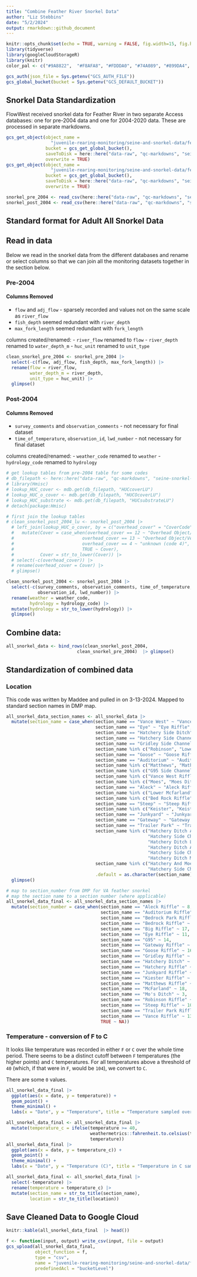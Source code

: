 ```yaml
---
title: "Combine Feather River Snorkel Data"
author: "Liz Stebbins"
date: "5/2/2024"
output: rmarkdown::github_document
---
```


```r
knitr::opts_chunk$set(echo = TRUE, warning = FALSE, fig.width=15, fig.height=10)
library(tidyverse)
library(googleCloudStorageR)
library(knitr)
color_pal <- c("#9A8822",  "#F8AFA8", "#FDDDA0", "#74A089", "#899DA4", "#446455", "#DC863B", "#C93312")

gcs_auth(json_file = Sys.getenv("GCS_AUTH_FILE"))
gcs_global_bucket(bucket = Sys.getenv("GCS_DEFAULT_BUCKET"))
```

## Snorkel Data Standardization

FlowWest received snorkel data for Feather River in two separate Access databases: one for pre-2004 data and one for 2004-2020 data. These are processed in separate markdowns.
  
```r
gcs_get_object(object_name = 
                 "juvenile-rearing-monitoring/seine-and-snorkel-data/feather-river/data-raw/pre_2004_snorkel.csv",
               bucket = gcs_get_global_bucket(),
               saveToDisk = here::here("data-raw", "qc-markdowns", "seine-snorkel-data", "feather-river", "snorkel_pre_2004.csv"),
               overwrite = TRUE)
gcs_get_object(object_name = 
                 "juvenile-rearing-monitoring/seine-and-snorkel-data/feather-river/data-raw/post_2004_snorkel.csv",
               bucket = gcs_get_global_bucket(),
               saveToDisk = here::here("data-raw", "qc-markdowns", "seine-snorkel-data", "feather-river", "snorkel_post_2004.csv"),
               overwrite = TRUE)

snorkel_pre_2004 <- read_csv(here::here("data-raw", "qc-markdowns", "seine-snorkel-data", "feather-river", "snorkel_pre_2004.csv"))
snorkel_post_2004 <- read_csv(here::here("data-raw", "qc-markdowns", "seine-snorkel-data", "feather-river", "snorkel_post_2004.csv"))

```

## Standard format for Adult All Snorkel Data

## Read in data {.tabset}
  
Below we read in the snorkel data from the different databases and rename or select columns so that we can join all the monitoring datasets together in the section below.

### Pre-2004

#### Columns Removed

- `flow` and `adj_flow` - sparsely recorded and values not on the same scale as `river_flow`
- `fish_depth` seemed redundant with `river_depth`
- `max_fork_length` seemed redundant with `fork_length`

columns created/renamed:
- `river_flow` renamed to `flow`
- `river_depth` renamed to `water_depth_m`
- `huc_unit` renamed to `unit_type`

```r
clean_snorkel_pre_2004 <- snorkel_pre_2004 |> 
  select(-c(flow, adj_flow, fish_depth, max_fork_length)) |> 
  rename(flow = river_flow,
         water_depth_m = river_depth,
         unit_type = huc_unit) |> 
  glimpse()
```

### Post-2004

#### Columns Removed

- `survey_comments` and `observation_comments` - not necessary for final dataset
- `time_of_temperature`, `observation_id`, `lwd_number` - not necessary for final dataset

columns created/renamed:
- `weather_code` renamed to `weather`
- `hydrology_code` renamed to `hydrology`

```r
# get lookup tables from pre-2004 table for some codes
# db_filepath <- here::here("data-raw", "qc-markdowns", "seine-snorkel-data", "feather-river", "feather-river-db.mdb")
# library(Hmisc)
# lookup_HUC_cover <- mdb.get(db_filepath, "HUCcoverLU")
# lookup_HUC_o_cover <- mdb.get(db_filepath, "HUCOcoverLU")
# lookup_HUC_substrate <- mdb.get(db_filepath, "HUCsubstrateLU")
# detach(package:Hmisc)

# first join the lookup tables
# clean_snorkel_post_2004_lu <- snorkel_post_2004 |> 
  # left_join(lookup_HUC_o_cover, by = c("overhead_cover" = "CoverCode")) |> 
  #   mutate(Cover = case_when(overhead_cover == 12 ~ "Overhead Object/Veg. 0 - 0.5m, Overhead Object/Veg. 0.5 - 2m",
  #                          overhead_cover == 13 ~ "Overhead Object/Veg. 0 - 0.5m, Submerged Aquatic Veg/Algae",
  #                          overhead_cover == 4 ~ "unknown (code 4)",
  #                          TRUE ~ Cover),
  #          Cover = str_to_lower(Cover)) |> 
  # select(-c(overhead_cover)) |> 
  # rename(overhead_cover = Cover) |> 
  # glimpse()

clean_snorkel_post_2004 <- snorkel_post_2004 |> 
  select(-c(survey_comments, observation_comments, time_of_temperature,
            observation_id, lwd_number)) |> 
  rename(weather = weather_code,
         hydrology = hydrology_code) |> 
  mutate(hydrology = str_to_lower(hydrology)) |> 
  glimpse()
```


## Combine data:

```r
all_snorkel_data <- bind_rows(clean_snorkel_post_2004, 
                           clean_snorkel_pre_2004)  |> glimpse()
```

## Standardization of combined data

### Location

This code was written by Maddee and pulled in on 3-13-2024. Mapped to standard section names in DMP map.

```r
all_snorkel_data_section_names <- all_snorkel_data |> 
  mutate(section_name = case_when(section_name == "Vance West" ~ "Vance Riffle",
                                  section_name == "Eye" ~ "Eye Riffle",
                                  section_name == "Hatchery Side Ditch" ~ "Hatchery Ditch",
                                  section_name == "Hatchery Side Channel" ~ "Hatchery Riffle", 
                                  section_name == "Gridley Side Channel" ~ "Gridley Riffle", 
                                  section_name %in% c("Robinson", "Lower Robinson") ~ "Robinson Riffle",
                                  section_name == "Goose" ~ "Goose Riffle", 
                                  section_name == "Auditorium" ~ "Auditorium Riffle",
                                  section_name %in% c("Matthews", "Mathews", "Mathews Riffle") ~ "Matthews Riffle",
                                  section_name %in% c("G95 Side Channel", "G95 West Side Channel", "G95 Side West", "G95 Side") ~ "G95", 
                                  section_name %in% c("Vance West Riffle", "Vance W Riffle", "Vance East") ~ "Vance Riffle",
                                  section_name %in% c("Moes", "Moes Ditch") ~ "Mo's Ditch",
                                  section_name == "Aleck" ~ "Aleck Riffle",
                                  section_name %in% c("Lower Mcfarland", "Upper Mcfarland") ~ "McFarland",
                                  section_name %in% c("Bed Rock Riffle", "Bedrock Riffle", "Bedrock", "Bedrock Park") ~ "Bedrock Park Riffle",
                                  section_name == "Steep" ~ "Steep Riffle",
                                  section_name %in% c("Keister", "Keister Riffle") ~ "Kiester Riffle",
                                  section_name == "Junkyard" ~ "Junkyard Riffle",
                                  section_name == "Gateway" ~ "Gateway Riffle",
                                  section_name == "Trailer Park" ~ "Trailer Park Riffle",
                                  section_name %in% c("Hatchery Ditch And Moes", "Hatchery Ditch Moes Ditch", 
                                                      "Hatchery Side Channel Moes Ditch", 
                                                      "Hatchery Ditch Lower Moes Ditch Upper",
                                                      "Hatchery Ditch And Moes Ditch", 
                                                      "Hatchery Side Channel And Moes Ditch", 
                                                      "Hatchery Ditch Moes") ~ "Hatchery Ditch and Mo's Ditch",
                                  section_name %in% c("Hatchery And Moes Side Channels", "Hatchery Side Ch Moes Side Ch", 
                                                      "Hatchery Side Channel And Moes") ~ "Hatchery and Mo's Riffles", 
                                  .default = as.character(section_name))) |> 
  glimpse()
```


```r
# map to section_number from DMP for VA feather snorkel
# map the section name to a section number (where applicable)
all_snorkel_data_final <- all_snorkel_data_section_names |> 
  mutate(section_number = case_when(section_name == "Aleck Riffle" ~ 8,
                                    section_name == "Auditorium Riffle" ~ 4,
                                    section_name == "Bedrock Park Riffle" ~ 5,
                                    section_name == "Bedrock Riffle" ~ 10,
                                    section_name == "Big Riffle" ~ 17,
                                    section_name == "Eye Riffle" ~ 11,
                                    section_name == "G95" ~ 14,
                                    section_name == "Gateway Riffle" ~ 12,
                                    section_name == "Goose Riffle" ~ 16,
                                    section_name == "Gridley Riffle" ~ 19,
                                    section_name == "Hatchery Ditch" ~ 2,
                                    section_name == "Hatchery Riffle" ~ 1,
                                    section_name == "Junkyard Riffle" ~ 20,
                                    section_name == "Kiester Riffle" ~ 15,
                                    section_name == "Matthews Riffle" ~ 7,
                                    section_name == "McFarland" ~ 18,
                                    section_name == "Mo's Ditch" ~ 3,
                                    section_name == "Robinson Riffle" ~ 9,
                                    section_name == "Steep Riffle" ~ 10,
                                    section_name == "Trailer Park Riffle" ~ 6,
                                    section_name == "Vance Riffle" ~ 13,
                                    TRUE ~ NA))
```

### Temperature - conversion of F to C

It looks like temperature was recorded in either `F` or `C` over the whole time period. There seems to be a distinct cutoff between `F` temperatures (the higher points) and `C` temperatures. For all temperatures above a threshold of `40` (which, if that were in `F`, would be `104`), we convert to `C`.

There are some `0` values.

```r
all_snorkel_data_final |> 
  ggplot(aes(x = date, y = temperature)) +
  geom_point() +
  theme_minimal() +
  labs(x = "Date", y = "Temperature", title = "Temperature sampled over time frame")
```

```r
all_snorkel_data_final <- all_snorkel_data_final |> 
  mutate(temperature_c = ifelse(temperature >= 40, 
                                weathermetrics::fahrenheit.to.celsius(temperature),
                                temperature))
all_snorkel_data_final |> 
  ggplot(aes(x = date, y = temperature_c)) +
  geom_point() +
  theme_minimal() +
  labs(x = "Date", y = "Temperature (C)", title = "Temperature in C sampled over time frame")

all_snorkel_data_final <- all_snorkel_data_final |> 
  select(-temperature) |> 
  rename(temperature = temperature_c) |> 
  mutate(section_name = str_to_title(section_name),
         location = str_to_title(location))
```
## Save Cleaned Data to Google Cloud

```r
knitr::kable(all_snorkel_data_final  |> head())
```

```r
f <- function(input, output) write_csv(input, file = output)
gcs_upload(all_snorkel_data_final,
           object_function = f,
           type = "csv",
           name = "juvenile-rearing-monitoring/seine-and-snorkel-data/feather-river/data/combined_feather_snorkel_data.csv",
           predefinedAcl = "bucketLevel")
```
